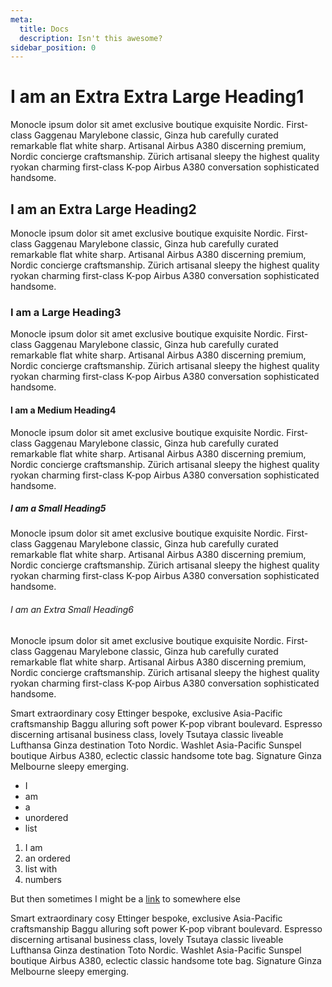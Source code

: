 ```yaml
---
meta:
  title: Docs
  description: Isn't this awesome?
sidebar_position: 0
---
```


# I am an Extra Extra Large Heading1

Monocle ipsum dolor sit amet exclusive boutique exquisite Nordic. First-class Gaggenau Marylebone classic, Ginza hub carefully curated remarkable flat white sharp. Artisanal Airbus A380 discerning premium, Nordic concierge craftsmanship. Zürich artisanal sleepy the highest quality ryokan charming first-class K-pop Airbus A380 conversation sophisticated handsome.

## I am an Extra Large Heading2

Monocle ipsum dolor sit amet exclusive boutique exquisite Nordic. First-class Gaggenau Marylebone classic, Ginza hub carefully curated remarkable flat white sharp. Artisanal Airbus A380 discerning premium, Nordic concierge craftsmanship. Zürich artisanal sleepy the highest quality ryokan charming first-class K-pop Airbus A380 conversation sophisticated handsome.

### I am a Large Heading3

Monocle ipsum dolor sit amet exclusive boutique exquisite Nordic. First-class Gaggenau Marylebone classic, Ginza hub carefully curated remarkable flat white sharp. Artisanal Airbus A380 discerning premium, Nordic concierge craftsmanship. Zürich artisanal sleepy the highest quality ryokan charming first-class K-pop Airbus A380 conversation sophisticated handsome.

#### I am a Medium Heading4

Monocle ipsum dolor sit amet exclusive boutique exquisite Nordic. First-class Gaggenau Marylebone classic, Ginza hub carefully curated remarkable flat white sharp. Artisanal Airbus A380 discerning premium, Nordic concierge craftsmanship. Zürich artisanal sleepy the highest quality ryokan charming first-class K-pop Airbus A380 conversation sophisticated handsome.

##### I am a Small Heading5

Monocle ipsum dolor sit amet exclusive boutique exquisite Nordic. First-class Gaggenau Marylebone classic, Ginza hub carefully curated remarkable flat white sharp. Artisanal Airbus A380 discerning premium, Nordic concierge craftsmanship. Zürich artisanal sleepy the highest quality ryokan charming first-class K-pop Airbus A380 conversation sophisticated handsome.

###### I am an Extra Small Heading6

Monocle ipsum dolor sit amet exclusive boutique exquisite Nordic. First-class Gaggenau Marylebone classic, Ginza hub carefully curated remarkable flat white sharp. Artisanal Airbus A380 discerning premium, Nordic concierge craftsmanship. Zürich artisanal sleepy the highest quality ryokan charming first-class K-pop Airbus A380 conversation sophisticated handsome.

Smart extraordinary cosy Ettinger bespoke, exclusive Asia-Pacific craftsmanship Baggu alluring soft power K-pop vibrant boulevard. Espresso discerning artisanal business class, lovely Tsutaya classic liveable Lufthansa Ginza destination Toto Nordic. Washlet Asia-Pacific Sunspel boutique Airbus A380, eclectic classic handsome tote bag. Signature Ginza Melbourne sleepy emerging.

- I
- am
- a
- unordered
- list

1. I am
2. an ordered
3. list with
4. numbers

But then sometimes I might be a [link](https://google.com) to somewhere else

Smart extraordinary cosy Ettinger bespoke, exclusive Asia-Pacific craftsmanship Baggu alluring soft power K-pop vibrant boulevard. Espresso discerning artisanal business class, lovely Tsutaya classic liveable Lufthansa Ginza destination Toto Nordic. Washlet Asia-Pacific Sunspel boutique Airbus A380, eclectic classic handsome tote bag. Signature Ginza Melbourne sleepy emerging.

<br />
<br />
<br />
<br />
<br />
